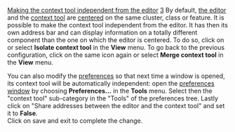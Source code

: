 [[Property:title|Making the context tool independent from the editor]]
[[Property:weight|3]]
By default, [[EiffelStudio Editor Introduction|the editor]]  and the [[EiffelStudio window overview|context tool]]  are [[Centering tools on a component|centered]]  on the same cluster, class or feature. It is possible to make the context tool independent from the editor. It has then its own address bar and can display information on a totally different component than the one on which the editor is centered. 
To do so, click on or select '''Isolate context tool''' in the '''View''' menu. To go back to the previous configuration, click on the same icon again or select '''Merge context tool''' in the '''View''' menu. 

You can also modify the [[EiffelStudio preferences: Introduction|preferences]]  so that next time a window is opened, its context tool will be automatically independent: open the [[Preference window overview|preferences window]]  by choosing '''Preferences...''' in the '''Tools''' menu. Select then the "context tool" sub-category in the "Tools" of the preferences tree. Lastly click on "Share addresses between the editor and the context tool" and set it to '''False'''. <br/>
Click on save and exit to complete the change. 

{{seealso| '''See Also''' <br/>
[[Preference window overview|Preference window description]]  <br/>
[[EiffelStudio preferences: Introduction|Preferences reference]]  }}




